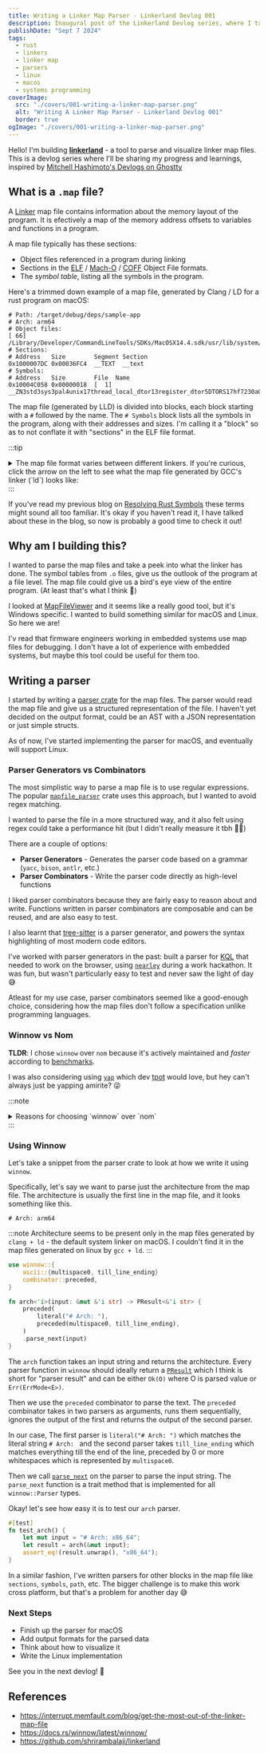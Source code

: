 ```yaml
---
title: Writing a Linker Map Parser - Linkerland Devlog 001
description: Inaugural post of the Linkerland Devlog series, where I talk about writing a parser for linker map files.
publishDate: "Sept 7 2024"
tags:
  - rust
  - linkers
  - linker map
  - parsers
  - linux
  - macos
  - systems programming
coverImage:
  src: "./covers/001-writing-a-linker-map-parser.png"
  alt: "Writing A Linker Map Parser - Linkerland Devlog 001"
  border: true
ogImage: "./covers/001-writing-a-linker-map-parser.png"
---
```




Hello! I'm building [**linkerland**](https://github.com/shrirambalaji/linkerland) - a tool to parse and visualize linker map files. This is a devlog series where I'll be sharing my progress and learnings,  inspired by [Mitchell Hashimoto's Devlogs on Ghostty](https://mitchellh.com/writing/ghostty-devlog-001)

<div class="tweet-embed">
  <Tweet id="1826355471676309792" />
</div>

## What is a `.map` file?

A [Linker](https://en.wikipedia.org/wiki/Linker_(computing)) map file contains information about the memory layout of the program. It is efectively a map of the memory address offsets to variables and functions in a program.

A map file typically has these sections:
- Object files referenced in a program during linking
- Sections in the [ELF](https://en.wikipedia.org/wiki/Executable_and_Linkable_Format) / [Mach-O](https://en.wikipedia.org/wiki/Mach-O) / [COFF](https://en.wikipedia.org/wiki/COFF) Object File formats.
- The *symbol table*, listing all the symbols in the program.

Here's a trimmed down example of a map file, generated by Clang / LD for a rust program on macOS:

```text title="macos-sample-rust-app.map"
# Path: /target/debug/deps/sample-app
# Arch: arm64
# Object files:
[ 66] /Library/Developer/CommandLineTools/SDKs/MacOSX14.4.sdk/usr/lib/system/libunwind.tbd
# Sections:
# Address	Size    	Segment	Section
0x1000007DC	0x00036FC4	__TEXT	__text
# Symbols:
# Address	Size    	File  Name
0x10004C058	0x00000018	[  1] __ZN3std3sys3pal4unix17thread_local_dtor13register_dtor5DTORS17hf7230a0b661819a4E
```

The map file (generated by LLD) is divided into blocks, each block starting with a `#` followed by the name. The `# Symbols` block lists all the symbols in the program, along with their addresses and sizes. I'm calling it a "block" so as to not conflate it with "sections" in the ELF file format.

:::tip
<details>
<summary>The map file format varies between different linkers. If you're curious, click the arrow on the left to see what the map file generated by GCC's linker (`ld`) looks like:</summary>

<br/>

```text title="ld-output.map"
Archive member included to satisfy reference by file (symbol)

target/out/libbar.a(libbar.bar.353231859863985b-cgu.0.rcgu.o)
                              /path/target/debug/deps/learning_linkers-b617d8cd69d8a0d7.cpwahgvjsr57gus97bejfuwnj.rcgu.o (bar)

Merging program properties

Removed property 0xc0000000 to merge /tmp/rustcOZG9Nq/symbols.o (0x3) and /nix/store/p852ydpr8zlq0szh5fpvvbzzjaq2ydp5-glibc-2.39-52/lib/Scrt1.o (not found)

As-needed library included to satisfy reference by file (symbol)

libc.so.6                     target/out/libfoo.a(std-da896425a938a71e.std.a0dabd9cb6c0976d-cgu.0.rcgu.o) (nanosleep@@GLIBC_2.17)

Discarded input sections

 .rodata.cst4   0x0000000000000000        0x4 /nix/store/p852ydpr8zlq0szh5fpvvbzzjaq2ydp5-glibc-2.39-52/lib/Scrt1.o
 .data          0x0000000000000000        0x4 /nix/store/p852ydpr8zlq0szh5fpvvbzzjaq2ydp5-glibc-2.39-52/lib/Scrt1.o
 .data.rel.ro..Lanon.3a4e54b40bc4949ecbf2c1e94809000e.378
                0x0000000000000000       0x10 target/out/libfoo.a(core-077a73c34c19ca9c.core.9ed7ba0fc6c6436d-cgu.0.rcgu.o)
 .rodata..Lanon.3a4e54b40bc4949ecbf2c1e94809000e.394
                0x0000000000000000        0x2 target/out/libfoo.a(core-077a73c34c19ca9c.core.9ed7ba0fc6c6436d-cgu.0.rcgu.o)

Memory Configuration

Name             Origin             Length             Attributes
*default*        0x0000000000000000 0xffffffffffffffff

Linker script and memory map

LOAD /nix/store/p852ydpr8zlq0szh5fpvvbzzjaq2ydp5-glibc-2.39-52/lib/Scrt1.o
LOAD /nix/store/p852ydpr8zlq0szh5fpvvbzzjaq2ydp5-glibc-2.39-52/lib/crti.o
LOAD /nix/store/m1x0zcvlj5jvgzbxzl8n53qjr5kbfb0y-gcc-13.2.0/lib/gcc/aarch64-unknown-linux-gnu/13.2.0/crtbeginS.o
LOAD /tmp/rustcOZG9Nq/symbols.o
LOAD /path/target/debug/deps/learning_linkers-b617d8cd69d8a0d7.13glgoxqfrapa4422kjiylhjn.rcgu.o
LOAD /path/target/debug/deps/learning_linkers-b617d8cd69d8a0d7.5ltaynf8hmx71k4xzabglzwzv.rcgu.o
LOAD /path/target/debug/deps/learning_linkers-b617d8cd69d8a0d7.a66fw6re8gsowyur9ec2r6vhh.rcgu.o
LOAD /path/target/debug/deps/learning_linkers-b617d8cd69d8a0d7.cpwahgvjsr57gus97bejfuwnj.rcgu.o
LOAD /path/target/debug/deps/learning_linkers-b617d8cd69d8a0d7.djv3k11is87wsaj7dpfbgrbha.rcgu.o
LOAD /path/target/debug/deps/learning_linkers-b617d8cd69d8a0d7.ey1yr5g74cciy6i8m9mvw3cfs.rcgu.o
LOAD /path/target/debug/deps/learning_linkers-b617d8cd69d8a0d7.24vwyyh6wgrsmswrip7k1j013.rcgu.o
LOAD target/out/libfoo.a
LOAD target/out/libbar.a

                [!provide]                        PROVIDE (__executable_start = SEGMENT_START ("text-segment", 0x0))
                0x0000000000000270                . = (SEGMENT_START ("text-segment", 0x0) + SIZEOF_HEADERS)

.interp         0x0000000000000270       0x54
 *(.interp)
 .interp        0x0000000000000270       0x54 /nix/store/p852ydpr8zlq0szh5fpvvbzzjaq2ydp5-glibc-2.39-52/lib/Scrt1.o

.note.ABI-tag   0x00000000000002c4       0x20
 .note.ABI-tag  0x00000000000002c4       0x20 /nix/store/p852ydpr8zlq0szh5fpvvbzzjaq2ydp5-glibc-2.39-52/lib/Scrt1.o

.note.gnu.build-id
 *(.note.gnu.build-id)

.hash           0x00000000000002e8      0x1ac
 *(.hash)
 .hash          0x00000000000002e8      0x1ac /nix/store/p852ydpr8zlq0szh5fpvvbzzjaq2ydp5-glibc-2.39-52/lib/Scrt1.o

.gnu.hash       0x0000000000000498       0x1c
 *(.gnu.hash)
 .gnu.hash      0x0000000000000498       0x1c /nix/store/p852ydpr8zlq0szh5fpvvbzzjaq2ydp5-glibc-2.39-52/lib/Scrt1.o

.dynsym         0x00000000000004b8      0x660
 *(.dynsym)
 .dynsym        0x00000000000004b8      0x660 /nix/store/p852ydpr8zlq0szh5fpvvbzzjaq2ydp5-glibc-2.39-52/lib/Scrt1.o

.dynstr         0x0000000000000b18      0x447
 *(.dynstr)
 .dynstr        0x0000000000000b18      0x447 /nix/store/p852ydpr8zlq0szh5fpvvbzzjaq2ydp5-glibc-2.39-52/lib/Scrt1.o

.gnu.version    0x0000000000000f60       0x88
 *(.gnu.version)
 .gnu.version   0x0000000000000f60       0x88 /nix/store/p852ydpr8zlq0szh5fpvvbzzjaq2ydp5-glibc-2.39-52/lib/Scrt1.o

.gnu.version_d  0x0000000000000fe8        0x0
 *(.gnu.version_d)
 .gnu.version_d
                0x0000000000000fe8        0x0 /nix/store/p852ydpr8zlq0szh5fpvvbzzjaq2ydp5-glibc-2.39-52/lib/Scrt1.o

.gnu.version_r  0x0000000000000fe8       0xb0
 *(.gnu.version_r)
 .gnu.version_r
                0x0000000000000fe8       0xb0 /nix/store/p852ydpr8zlq0szh5fpvvbzzjaq2ydp5-glibc-2.39-52/lib/Scrt1.o

.rela.dyn       0x0000000000001098     0x2f10
0.rcgu.o)

```
</details>
:::


If you've read my previous blog on [Resolving Rust Symbols](/posts/resolving-rust-symbols) these terms might sound all too familiar. It's okay if you haven't read it, I have talked about these in the blog, so now is probably a good time to check it out!

## Why am I building this?

I wanted to parse the map files and take a peek into what the linker has done. The symbol tables from `.o` files, give us the outlook of the program at a file level. The map file could give us a bird's eye view of the entire program. (At least that's what I think 🤔)

I looked at [MapFileViewer](https://github.com/govind-mukundan/MapViewer) and it seems like a really good tool, but it's Windows specific. I wanted to build something similar for macOS and Linux. So here we are!

I'v read that firmware engineers working in embedded systems use map files for debugging. I don't have a lot of experience with embedded systems, but maybe this tool could be useful for them too.



## Writing a parser

I started by writing a [parser crate](https://github.com/shrirambalaji/linkerland/tree/main/crates/parser) for the map files. The parser would read the map file and give us a structured representation of the file. I haven't yet decided on the output format, could be an AST with a JSON representation or just simple structs.

As of now, I've started implementing the parser for macOS, and eventually will support Linux.

### Parser Generators vs Combinators

The most simplistic way to parse a map file is to use regular expressions. The popular [`mapfile_parser`](https://crates.io/crates/mapfile_parser) crate uses this approach, but I wanted to avoid regex matching.

I wanted to parse the file in a more structured way, and it also felt using regex could take a performance hit (but I didn't really measure it tbh 🤷‍♂️)

There are a couple of options:
* **Parser Generators** - Generates the parser code based on a grammar (`yacc`, `bison`, `antlr`, etc.)
* **Parser Combinators** - Write the parser code directly as high-level functions

I liked parser combinators because they are fairly easy to reason about and write. Functions written in parser combinators are composable and can be reused, and are also easy to test.

I also learnt that [tree-sitter](https://tree-sitter.github.io/tree-sitter/) is a parser generator, and powers the syntax highlighting of most modern code editors.

I've worked with parser generators in the past: built a parser for [KQL](https://learn.microsoft.com/en-us/sharepoint/dev/general-development/keyword-query-language-kql-syntax-reference) that needed to work on the browser, using [`nearley`](https://nearley.js.org) during a work hackathon. It was fun, but wasn't particularly easy to test and never saw the light of day 😅

Atleast for my use case, parser combinators seemed like a good-enough choice, considering how the map files don't follow a specification unlike programming languages.

### Winnow vs Nom

**TLDR**: I chose `winnow` over `nom` because it's actively maintained and _faster_ according to [benchmarks](https://github.com/rosetta-rs/parse-rosetta-rs/).

I was also considering using [`yap`](https://github.com/jsdw/yap) which dev [tpot](https://knowyourmeme.com/memes/subcultures/tpot-postrat) would love, but hey can't always just be yapping amirite? 😜

:::note
<details>
<summary>Reasons for choosing `winnow` over `nom`</summary>

I used `nom` a couple of years ago for some Advent of Code challenges, and I faintly remember liking it.  I found out about `winnow` from [Adam Chalmers](https://twitter.com/adam_chal) video in [Zoo's Rust Club - How To Build Parsers](https://youtu.be/QF3kMyzMC40) and then learnt that the maintainer took a break, and `winnow` was a fork of `nom` that was actively maintained. The [benchmarks](https://github.com/rosetta-rs/parse-rosetta-rs/) also showed that `winnow` was faster than `nom`, so I decided to give it a spin.

If you want a history lesson on why `winnow` was built, here's a [blog](https://epage.github.io/blog/2023/02/winnow-toml-edit-combine-nom/) from the maintainer - Edward Page.

In the version of `nom` I was using, there was heavy use of macros which I disliked, as they usually take a compile-time hit, and also a _skill issue_ that I can't read and write macros very well (yet).
</details>
:::

### Using Winnow

Let's take a snippet from the parser crate to look at how we write it using `winnow`.

Specifically, let's say we want to parse just the architecture from the map file. The architecture is usually the first line in the map file, and it looks something like this.

```text
# Arch: arm64
```

:::note
Architecture seems to be present only in the map files generated by `clang + ld` - the default system linker on macOS. I couldn't find it in the map files generated on linux by `gcc + ld`.
:::

```rust title="parser/src/lib.rs"
use winnow::{
    ascii::{multispace0, till_line_ending}
    combinator::preceded,
}

fn arch<'i>(input: &mut &'i str) -> PResult<&'i str> {
    preceded(
        literal("# Arch: "),
        preceded(multispace0, till_line_ending),
    )
    .parse_next(input)
}
```

The `arch` function takes an input string and returns the architecture. Every parser function in `winnow` should ideally return a [`PResult`](https://docs.rs/winnow/latest/winnow/error/type.PResult.html) which I think is short for "parser result" and can be either `Ok(O)` where O is parsed value or `Err(ErrMode<E>)`.

Then we use the `preceded` combinator to parse the text. The `preceded` combinator takes in two parsers as arguments, runs them sequentially, ignores the output of the first and returns the output of the second parser.

In our case, The first parser is `literal("# Arch: ")` which matches the literal string `# Arch: ` and the second parser takes  `till_line_ending` which matches everything till the end of the line, preceded by 0 or more whitespaces which is represented by `multispace0`.

Then we call [`parse_next`](https://docs.rs/winnow/latest/winnow/trait.Parser.html#tymethod.parse_next) on the parser to parse the input string. The `parse_next` function is a trait method that is implemented for all `winnow::Parser` types.

Okay! let's see how easy it is to test our `arch` parser.

```rust title="parser/src/lib.rs"
#[test]
fn test_arch() {
    let mut input = "# Arch: x86_64";
    let result = arch(&mut input);
    assert_eq!(result.unwrap(), "x86_64");
}
```

In a similar fashion, I've written parsers for other blocks in the map file like `sections`, `symbols`, `path`, etc. The bigger challenge is to make this work cross platform, but that's a problem for another day 😅

### Next Steps

- Finish up the parser for macOS
- Add output formats for the parsed data
- Think about how to visualize it
- Write the Linux implementation


See you in the next devlog! 👋

## References

- https://interrupt.memfault.com/blog/get-the-most-out-of-the-linker-map-file
- https://docs.rs/winnow/latest/winnow/
- https://github.com/shrirambalaji/linkerland
